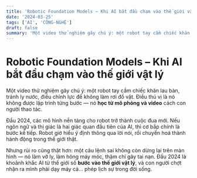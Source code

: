 ```yaml
---
title: 'Robotic Foundation Models – Khi AI bắt đầu chạm vào thế giới vật lý'
date: '2024-03-25'
tags: ['AI', 'CÔNG-NGHỆ']
draft: false
summary: 'Một video thử nghiệm gây chú ý: một robot tay cầm chiếc khăn lau bàn, tránh ly nước, điều chỉnh lực '
---
```


# Robotic Foundation Models – Khi AI bắt đầu chạm vào thế giới vật lý

Một video thử nghiệm gây chú ý: một robot tay cầm chiếc khăn lau bàn, tránh ly nước, điều chỉnh lực để không làm rơi đồ vật. Điều thú vị là nó không được lập trình từng bước — nó **học từ mô phỏng và video** cách con người thao tác.

Đầu 2024, các mô hình nền tảng cho robot trở thành cuộc đua mới. Nếu ngôn ngữ và thị giác là hai giác quan đầu tiên của AI, thì cơ bắp chính là bước kế tiếp. Robot giờ hiểu ý định thông qua lời nói, rồi chuyển hoá thành hành động trong thế giới thật.

Nhưng rủi ro cũng thật hơn: một câu lệnh sai không còn dừng lại trên màn hình — nó làm vỡ ly, làm hỏng máy móc, thậm chí gây tai nạn. Đầu 2024 là khoảnh khắc AI từ thế giới số **bước vào thế giới vật lý**, và con người chợt nhận ra mình phải dạy máy cả… phép lịch sự trong đời sống.